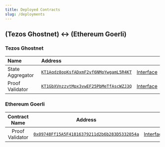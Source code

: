 ```yaml
---
title: Deployed Contracts
slug: /deployments
---
```


<div class="padding-vert--md"></div>

## (Tezos Ghostnet) :left_right_arrow: (Ethereum Goerli)

### Tezos Ghostnet

| Name             | Address                                                                                                         |                                               |
| :--------------- | :-------------------------------------------------------------------------------------------------------------- | :-------------------------------------------: |
| State Aggregator | [`KT1Aqdz8opKsfADxmF2vf6NMoYwgamL5R4KT`](https://better-call.dev/ghostnet/KT1Aqdz8opKsfADxmF2vf6NMoYwgamL5R4KT) |   [Interface](/relay-contracts/tezos/state)   |
| Proof Validator  | [`KT1GbXVnzzvtMpx3vwEF25PbMeTfAscWZJ3Q`](https://better-call.dev/ghostnet/KT1GbXVnzzvtMpx3vwEF25PbMeTfAscWZJ3Q) | [Interface](/relay-contracts/tezos/validator) |

### Ethereum Goerli

|  Contract Name  |                                                            Address                                                             |                                             |
| :-------------: | :----------------------------------------------------------------------------------------------------------------------------: | :-----------------------------------------: |
| Proof Validator | [`0x09748Ff15A5F41816379211d2b6b283D5332054a`](https://goerli.etherscan.io/address/0x09748Ff15A5F41816379211d2b6b283D5332054a) | [Interface](/relay-contracts/evm/validator) |
